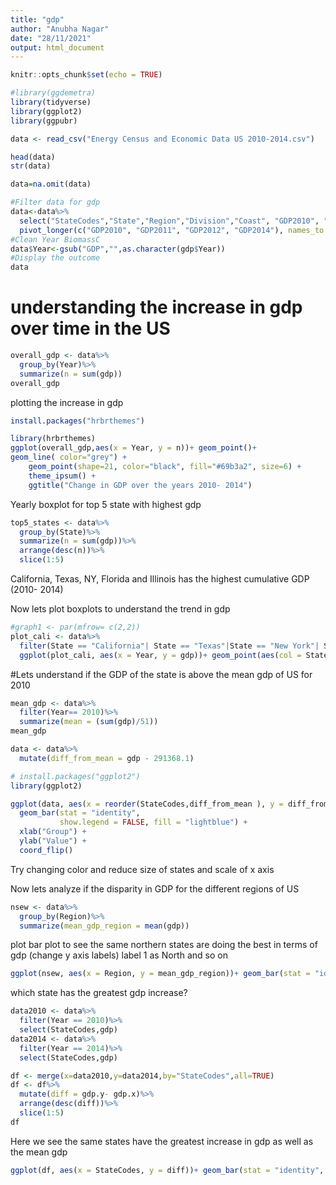 ```yaml
---
title: "gdp"
author: "Anubha Nagar"
date: "28/11/2021"
output: html_document
---
```


```r
knitr::opts_chunk$set(echo = TRUE)
```

```r
#library(ggdemetra)
library(tidyverse)
library(ggplot2)
library(ggpubr)
```

```r
data <- read_csv("Energy Census and Economic Data US 2010-2014.csv")
```

```r
head(data)
str(data)
```
```r
data=na.omit(data)
```

```r
#Filter data for gdp
data<-data%>%
  select("StateCodes","State","Region","Division","Coast", "GDP2010", "GDP2011", "GDP2012", "GDP2014")%>%
  pivot_longer(c("GDP2010", "GDP2011", "GDP2012", "GDP2014"), names_to = "Year", values_to = "gdp")
#Clean Year BiomassC
data$Year<-gsub("GDP","",as.character(gdp$Year))
#Display the outcome
data
```


# understanding the increase in gdp over time in the US 

```r
overall_gdp <- data%>% 
  group_by(Year)%>%
  summarize(n = sum(gdp))
overall_gdp
```
plotting the increase in gdp 
```r
install.packages("hrbrthemes")
```

```r
library(hrbrthemes)
ggplot(overall_gdp,aes(x = Year, y = n))+ geom_point()+
geom_line( color="grey") +
    geom_point(shape=21, color="black", fill="#69b3a2", size=6) +
    theme_ipsum() +
    ggtitle("Change in GDP over the years 2010- 2014")
```

Yearly boxplot for top 5 state with highest gdp 

```r
top5_states <- data%>%
  group_by(State)%>%
  summarize(n = sum(gdp))%>%
  arrange(desc(n))%>%
  slice(1:5)
```

California, Texas, NY, Florida and Illinois has the highest cumulative GDP (2010- 2014)

Now lets plot boxplots to understand the trend in gdp

```r
#graph1 <- par(mfrow= c(2,2))
plot_cali <- data%>%
  filter(State == "California"| State == "Texas"|State == "New York"| State == "Illinois"|State == "Florida")
  ggplot(plot_cali, aes(x = Year, y = gdp))+ geom_point(aes(col = State))

```

#Lets understand if the GDP of the state is above the mean gdp of US
for 2010

```r
mean_gdp <- data%>%
  filter(Year== 2010)%>%
  summarize(mean = (sum(gdp)/51))
mean_gdp
```
```r
data <- data%>%
  mutate(diff_from_mean = gdp - 291368.1)
```

```r
# install.packages("ggplot2")
library(ggplot2)

ggplot(data, aes(x = reorder(StateCodes,diff_from_mean ), y = diff_from_mean)) +
  geom_bar(stat = "identity",
           show.legend = FALSE, fill = "lightblue") +
  xlab("Group") +
  ylab("Value") +
  coord_flip() 

```

Try changing color and reduce size of states
and scale of x axis 

Now lets analyze if the disparity in GDP for the different regions of US

```r
nsew <- data%>%
  group_by(Region)%>%
  summarize(mean_gdp_region = mean(gdp))
```

plot bar plot to see the same 
northern states are doing the best in terms of gdp (change y axis labels)
label 1 as North 
and so on
```r
ggplot(nsew, aes(x = Region, y = mean_gdp_region))+ geom_bar(stat = "identity", fill = "Purple", alpha = 0.4)
```

which state has the greatest gdp increase?

```r
data2010 <- data%>%
  filter(Year == 2010)%>%
  select(StateCodes,gdp)
data2014 <- data%>%
  filter(Year == 2014)%>%
  select(StateCodes,gdp)
```

```r
df <- merge(x=data2010,y=data2014,by="StateCodes",all=TRUE)
df <- df%>%
  mutate(diff = gdp.y- gdp.x)%>%
  arrange(desc(diff))%>%
  slice(1:5)
df


```
Here we see the same states have the greatest increase in gdp as well as the mean gdp 

```r
ggplot(df, aes(x = StateCodes, y = diff))+ geom_bar(stat = "identity", fill = "lightblue")
```

